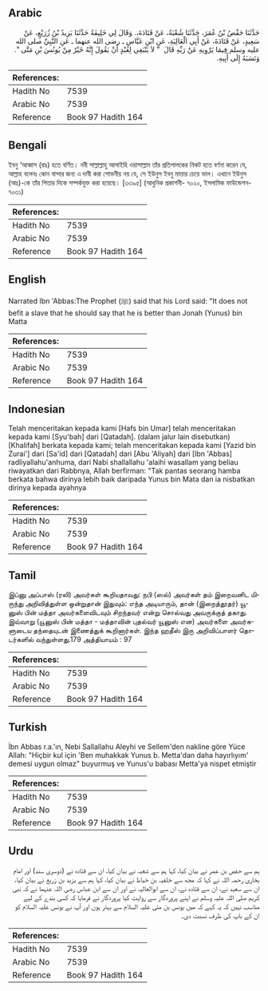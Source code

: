 ## Arabic


<div dir="rtl" lang="ar" style={{fontSize:'larger',backgroundColor:'#f8f9fa',padding:20}}>
حَدَّثَنَا حَفْصُ بْنُ عُمَرَ، حَدَّثَنَا شُعْبَةُ، عَنْ قَتَادَةَ،‏.‏ وَقَالَ لِي خَلِيفَةُ حَدَّثَنَا يَزِيدُ بْنُ زُرَيْعٍ، عَنْ سَعِيدٍ، عَنْ قَتَادَةَ، عَنْ أَبِي الْعَالِيَةِ، عَنِ ابْنِ عَبَّاسٍ ـ رضى الله عنهما ـ عَنِ النَّبِيِّ صلى الله عليه وسلم فِيمَا يَرْوِيهِ عَنْ رَبِّهِ قَالَ ‏ "‏ لاَ يَنْبَغِي لِعَبْدٍ أَنْ يَقُولَ إِنَّهُ خَيْرٌ مِنْ يُونُسَ بْنِ مَتَّى ‏"‏‏.‏ وَنَسَبَهُ إِلَى أَبِيهِ‏.‏
</div>
<div style={{backgroundColor:'#f8f9fa',padding:20, marginBottom: 10}}><table> <thead> <tr> <th>References:</th> <th></th> </tr> </thead> <tbody><tr><td>Hadith No</td><td>7539</td></tr><tr><td>Arabic No</td><td>7539</td></tr><tr><td>Reference</td><td>Book 97 Hadith 164</td></tr></tbody></table></div>

## Bengali


<div dir="ltr" lang="bn" style={{fontSize:'larger',backgroundColor:'#f8f9fa',padding:20}}>
ইবনু ‘আব্বাস (রাঃ) হতে বর্ণিত। নবী সাল্লাল্লাহু আলাইহি ওয়াসাল্লাম তাঁর প্রতিপালকের নিকট হতে বর্ণনা করেন যে, আল্লাহ বলেনঃ কোন বান্দার জন্য এ দাবী করা শোভনীয় নয় যে, সে ইউনুস ইবনু মাত্তার চেয়ে ভাল। এখানে ইউনুস (আঃ)-কে তাঁর পিতার দিকে সম্পর্কযুক্ত করা হয়েছে। [৩৩৯৫] (আধুনিক প্রকাশনী- ৭০২০, ইসলামিক ফাউন্ডেশন- ৭০৩১)
</div>
<div style={{backgroundColor:'#f8f9fa',padding:20, marginBottom: 10}}><table> <thead> <tr> <th>References:</th> <th></th> </tr> </thead> <tbody><tr><td>Hadith No</td><td>7539</td></tr><tr><td>Arabic No</td><td>7539</td></tr><tr><td>Reference</td><td>Book 97 Hadith 164</td></tr></tbody></table></div>

## English


<div dir="ltr" lang="en" style={{fontSize:'larger',backgroundColor:'#f8f9fa',padding:20}}>
Narrated Ibn 'Abbas:The Prophet (ﷺ) said that his Lord said: "It does not befit a slave that he should say that he is better than Jonah (Yunus) bin Matta
</div>
<div style={{backgroundColor:'#f8f9fa',padding:20, marginBottom: 10}}><table> <thead> <tr> <th>References:</th> <th></th> </tr> </thead> <tbody><tr><td>Hadith No</td><td>7539</td></tr><tr><td>Arabic No</td><td>7539</td></tr><tr><td>Reference</td><td>Book 97 Hadith 164</td></tr></tbody></table></div>

## Indonesian


<div dir="ltr" lang="id" style={{fontSize:'larger',backgroundColor:'#f8f9fa',padding:20}}>
Telah menceritakan kepada kami [Hafs bin Umar] telah menceritakan kepada kami [Syu'bah] dari [Qatadah]. (dalam jalur lain disebutkan) [Khalifah] berkata kepada kami; telah menceritakan kepada kami [Yazid bin Zurai'] dari [Sa'id] dari [Qatadah] dari [Abu 'Aliyah] dari [Ibn 'Abbas] radliyallahu'anhuma, dari Nabi shallallahu 'alaihi wasallam yang beliau riwayatkan dari Rabbnya, Allah berfirman: "Tak pantas seorang hamba berkata bahwa dirinya lebih baik daripada Yunus bin Mata dan ia nisbatkan dirinya kepada ayahnya
</div>
<div style={{backgroundColor:'#f8f9fa',padding:20, marginBottom: 10}}><table> <thead> <tr> <th>References:</th> <th></th> </tr> </thead> <tbody><tr><td>Hadith No</td><td>7539</td></tr><tr><td>Arabic No</td><td>7539</td></tr><tr><td>Reference</td><td>Book 97 Hadith 164</td></tr></tbody></table></div>

## Tamil


<div dir="ltr" lang="ta" style={{fontSize:'larger',backgroundColor:'#f8f9fa',padding:20}}>
இப்னு அப்பாஸ் (ரலி) அவர்கள் கூறியதாவது: நபி (ஸல்) அவர்கள் தம் இறைவனிட மிருந்து அறிவித்துள்ள ஒன்றுதான் இதுவும்: எந்த அடியாரும், தான் (இறைத்தூதர்) யூனுஸ் பின் மத்தா அவர்களைவிடவும் சிறந்தவர் என்று சொல்வது அவருக்குத் தகாது. இவ்வாறு (யூனுஸ் பின் மத்தா - மத்தாவின் புதல்வர் யூனுஸ் என) அவர்களை அவர்களுடைய தந்தையுடன் இணைத்துக் கூறினார்கள். இந்த ஹதீஸ் இரு அறிவிப்பாளர் தொடர்களில் வந்துள்ளது.179 அத்தியாயம் : 97
</div>
<div style={{backgroundColor:'#f8f9fa',padding:20, marginBottom: 10}}><table> <thead> <tr> <th>References:</th> <th></th> </tr> </thead> <tbody><tr><td>Hadith No</td><td>7539</td></tr><tr><td>Arabic No</td><td>7539</td></tr><tr><td>Reference</td><td>Book 97 Hadith 164</td></tr></tbody></table></div>

## Turkish


<div dir="ltr" lang="tr" style={{fontSize:'larger',backgroundColor:'#f8f9fa',padding:20}}>
İbn Abbas r.a.'ın, Nebi Sallallahu Aleyhi ve Sellem'den nakline göre Yüce Allah: "Hiçbir kul için 'Ben muhakkak Yunus b. Metta'dan daha hayırlıyım' demesi uygun olmaz" buyurmuş ve Yunus'u babası Metta'ya nispet etmiştir
</div>
<div style={{backgroundColor:'#f8f9fa',padding:20, marginBottom: 10}}><table> <thead> <tr> <th>References:</th> <th></th> </tr> </thead> <tbody><tr><td>Hadith No</td><td>7539</td></tr><tr><td>Arabic No</td><td>7539</td></tr><tr><td>Reference</td><td>Book 97 Hadith 164</td></tr></tbody></table></div>

## Urdu


<div dir="rtl" lang="ur" style={{fontSize:'larger',backgroundColor:'#f8f9fa',padding:20}}>
ہم سے حفص بن عمر نے بیان کیا، کہا ہم سے شعبہ نے بیان کیا، ان سے قتادہ نے (دوسری سند) اور امام بخاری رحمہ اللہ نے کہا کہ مجھ سے خلفیہ بن خیاط نے بیان کیا، کہا ہم سے یزید بن زریع نے بیان کیا، ان سے سعید نے، ان سے قتادہ نے، ان سے ابوالعالیہ نے اور ان سے ابن عباس رضی اللہ عنہما نے کہ نبی کریم صلی اللہ علیہ وسلم نے اپنے پروردگار سے روایت کیا پروردگار نے فرمایا کہ کسی بندے کے لیے مناسب نہیں کہ یہ کہے کہ میں یونس بن متی علیہ السلام سے بہتر ہوں اور آپ نے یونس علیہ السلام کو ان کے باپ کی طرف نسبت دی۔
</div>
<div style={{backgroundColor:'#f8f9fa',padding:20, marginBottom: 10}}><table> <thead> <tr> <th>References:</th> <th></th> </tr> </thead> <tbody><tr><td>Hadith No</td><td>7539</td></tr><tr><td>Arabic No</td><td>7539</td></tr><tr><td>Reference</td><td>Book 97 Hadith 164</td></tr></tbody></table></div>